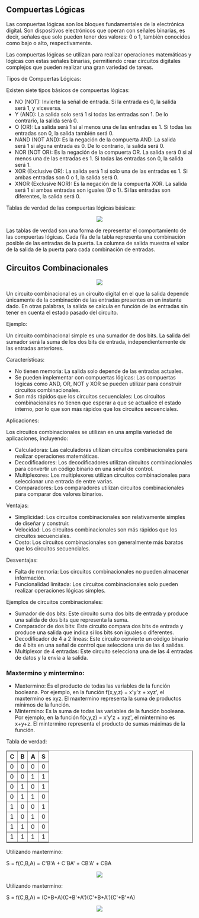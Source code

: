 
## Compuertas Lógicas 

Las compuertas lógicas son los bloques fundamentales de la electrónica digital. Son dispositivos electrónicos que operan con señales binarias, es decir, señales que solo pueden tener dos valores: 0 o 1, también conocidos como bajo o alto, respectivamente.

Las compuertas lógicas se utilizan para realizar operaciones matemáticas y lógicas con estas señales binarias, permitiendo crear circuitos digitales complejos que pueden realizar una gran variedad de tareas.

Tipos de Compuertas Lógicas:

Existen siete tipos básicos de compuertas lógicas:

-   NO (NOT): Invierte la señal de entrada. Si la entrada es 0, la salida será 1, y viceversa.
-   Y (AND): La salida solo será 1 si todas las entradas son 1. De lo contrario, la salida será 0.
-   O (OR): La salida será 1 si al menos una de las entradas es 1. Si todas las entradas son 0, la salida también será 0.
-   NAND (NOT AND): Es la negación de la compuerta AND. La salida será 1 si alguna entrada es 0. De lo contrario, la salida será 0.
-   NOR (NOT OR): Es la negación de la compuerta OR. La salida será 0 si al menos una de las entradas es 1. Si todas las entradas son 0, la salida será 1.
-   XOR (Exclusive OR): La salida será 1 si solo una de las entradas es 1. Si ambas entradas son 0 o 1, la salida será 0.
-   XNOR (Exclusive NOR): Es la negación de la compuerta XOR. La salida será 1 si ambas entradas son iguales (0 o 1). Si las entradas son diferentes, la salida será 0.

Tablas de verdad de las compuertas lógicas básicas:



<Center>
<Image p={'lx'}
  radius="lg"  
  src="https://blogger.googleusercontent.com/img/b/R29vZ2xl/AVvXsEjY6rR9rJU0y-NQnvuTYDPm4cggEvbgNhZTzjsTc0tBmbZ7F99d97J9dkvUgsFVLG767gu8QJ6uXVONoItbL9A9FoPJLo80D5qtCpsDpNRuyUERqCmcZ-SOLhw8y3PqyG5aARn6mLYaVHdN/s1600/puertas-logicas.png"
/>
</Center>

Las tablas de verdad son una forma de representar el comportamiento de las compuertas lógicas. Cada fila de la tabla representa una combinación posible de las entradas de la puerta. La columna de salida muestra el valor de la salida de la puerta para cada combinación de entradas.


## Circuitos Combinacionales 


<Center>
<Image p={'lx'}
  radius="lg"  
  src="https://marcielbp.github.io/Circuits/lab/pr02/media/image4.png"
  w={400}
/>
</Center>

Un circuito combinacional es un circuito digital en el que la salida depende únicamente de la combinación de las entradas presentes en un instante dado. En otras palabras, la salida se calcula en función de las entradas sin tener en cuenta el estado pasado del circuito.

Ejemplo:

Un circuito combinacional simple es una sumador de dos bits. La salida del sumador será la suma de los dos bits de entrada, independientemente de las entradas anteriores.

Características:

-   No tienen memoria: La salida solo depende de las entradas actuales.
-   Se pueden implementar con compuertas lógicas: Las compuertas lógicas como AND, OR, NOT y XOR se pueden utilizar para construir circuitos combinacionales.
-   Son más rápidos que los circuitos secuenciales: Los circuitos combinacionales no tienen que esperar a que se actualice el estado interno, por lo que son más rápidos que los circuitos secuenciales.

Aplicaciones:

Los circuitos combinacionales se utilizan en una amplia variedad de aplicaciones, incluyendo:

-   Calculadoras: Las calculadoras utilizan circuitos combinacionales para realizar operaciones matemáticas.
-   Decodificadores: Los decodificadores utilizan circuitos combinacionales para convertir un código binario en una señal de control.
-   Multiplexores: Los multiplexores utilizan circuitos combinacionales para seleccionar una entrada de entre varias.
-   Comparadores: Los comparadores utilizan circuitos combinacionales para comparar dos valores binarios.

Ventajas:

-   Simplicidad: Los circuitos combinacionales son relativamente simples de diseñar y construir.
-   Velocidad: Los circuitos combinacionales son más rápidos que los circuitos secuenciales.
-   Costo: Los circuitos combinacionales son generalmente más baratos que los circuitos secuenciales.

Desventajas:

-   Falta de memoria: Los circuitos combinacionales no pueden almacenar información.
-   Funcionalidad limitada: Los circuitos combinacionales solo pueden realizar operaciones lógicas simples.

Ejemplos de circuitos combinacionales:

-   Sumador de dos bits: Este circuito suma dos bits de entrada y produce una salida de dos bits que representa la suma.
-   Comparador de dos bits: Este circuito compara dos bits de entrada y produce una salida que indica si los bits son iguales o diferentes.
-   Decodificador de 4 a 2 líneas: Este circuito convierte un código binario de 4 bits en una señal de control que selecciona una de las 4 salidas.
-   Multiplexor de 4 entradas: Este circuito selecciona una de las 4 entradas de datos y la envía a la salida.


### Maxtermino y mintermino:

-   Maxtermino: Es el producto de todas las variables de la función booleana. Por ejemplo, en la función f(x,y,z) = x'y'z + xyz', el maxtermino es xyz. El maxtermino representa la suma de productos mínimos de la función.
-   Mintermino: Es la suma de todas las variables de la función booleana. Por ejemplo, en la función f(x,y,z) = x'y'z + xyz', el mintermino es x+y+z. El mintermino representa el producto de sumas máximas de la función.

Tabla de verdad:


  <table border={1}>
    <thead>
      <tr>
        <th>C</th>
        <th>B</th>
        <th>A</th>
        <th>S</th>
      </tr>
    </thead>
    <tbody>
      <tr>
        <td>0</td>
        <td>0</td>
        <td>0</td>
        <td>0</td>
      </tr>
      <tr>
        <td>0</td>
        <td>0</td>
        <td>1</td>
        <td>1</td>
      </tr>
      <tr>
        <td>0</td>
        <td>1</td>
        <td>0</td>
        <td>1</td>
      </tr>
      <tr>
        <td>0</td>
        <td>1</td>
        <td>1</td>
        <td>0</td>
      </tr>
      <tr>
        <td>1</td>
        <td>0</td>
        <td>0</td>
        <td>1</td>
      </tr>
      <tr>
        <td>1</td>
        <td>0</td>
        <td>1</td>
        <td>0</td>
      </tr>
      <tr>
        <td>1</td>
        <td>1</td>
        <td>0</td>
        <td>0</td>
      </tr>
      <tr>
        <td>1</td>
        <td>1</td>
        <td>1</td>
        <td>1</td>
      </tr>
    </tbody>
  </table>

  Utilizando maxtermino:

  S = f(C,B,A) = C'B'A + C'BA' + CB'A' + CBA


<Center>
<Image p={'lx'}
  radius="lg"  
  src="/static/maxterm.png"
  w={400}
/>
</Center>


  Utilizando maxtermino:

  S = f(C,B,A) = (C+B+A)(C+B'+A')(C'+B+A')(C'+B'+A)


<Center>
<Image p={'lx'}
  radius="lg"  
  src="/static/minterm.png"
   w={400}
/>
</Center>